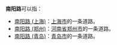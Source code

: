 '''南阳路'''可以指：
*[[南阳路_(上海)|南阳路 (上海)]]：[[上海市|上海市]]的一条道路。
*[[南阳路_(郑州)|南阳路 (郑州)]]：[[河南省|河南省]][[郑州市|郑州市]]的一条道路。
*[[南阳路_(青岛)|南阳路 (青岛)]]：[[青岛市|青岛市]]的一条道路。
{{disambig|Cat=街道名消歧义}}